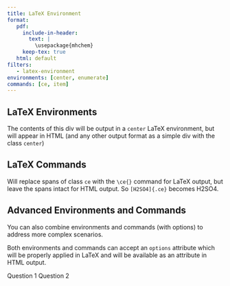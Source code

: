 ```yaml
---
title: LaTeX Environment
format:
   pdf:
     include-in-header: 
       text: |
         \usepackage{mhchem}
     keep-tex: true
   html: default
filters:
   - latex-environment
environments: [center, enumerate]
commands: [ce, item]
---
```


## LaTeX Environments

::: {.center}
The contents of this div will be output in a `center`
LaTeX environment, but will appear in HTML (and any other output 
format as a simple div with the class `center`)
:::

## LaTeX Commands

Will replace spans of class `ce` with the `\ce{}` command for LaTeX output, but leave the spans intact for HTML output. So `[H2SO4]{.ce}` becomes [H2SO4]{.ce}.

## Advanced Environments and Commands

You can also combine environments and commands (with options) to address more complex scenarios.

Both environments and commands can accept an `options` attribute which will be properly applied in LaTeX and will be available as an attribute in HTML output.

:::{.enumerate}
[]{.item options="--"} Question 1
[]{.item options="--"} Question 2
:::
